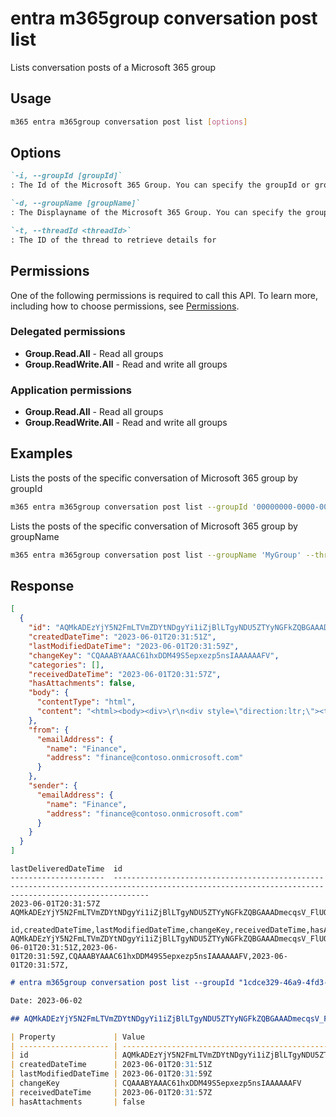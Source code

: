 
# entra m365group conversation post list

Lists conversation posts of a Microsoft 365 group

## Usage

```sh
m365 entra m365group conversation post list [options]
```

## Options

```md definition-list
`-i, --groupId [groupId]`
: The Id of the Microsoft 365 Group. You can specify the groupId or groupName, but not both.

`-d, --groupName [groupName]`
: The Displayname of the Microsoft 365 Group. You can specify the groupId or groupName, but not both.

`-t, --threadId <threadId>`
: The ID of the thread to retrieve details for
```

<Global />

## Permissions

One of the following permissions is required to call this API. To learn more, including how to choose permissions, see [Permissions](/docs/cmd/login#permissions).

### Delegated permissions

- **Group.Read.All** - Read all groups
- **Group.ReadWrite.All** - Read and write all groups

### Application permissions

- **Group.Read.All** - Read all groups
- **Group.ReadWrite.All** - Read and write all groups

## Examples

Lists the posts of the specific conversation of Microsoft 365 group by groupId

```sh
m365 entra m365group conversation post list --groupId '00000000-0000-0000-0000-000000000000' --threadId 'AAQkADkwN2Q2NDg1LWQ3ZGYtNDViZi1iNGRiLTVhYjJmN2Q5NDkxZQAQAOnRAfDf71lIvrdK85FAn5E='
```

Lists the posts of the specific conversation of Microsoft 365 group by groupName

```sh
m365 entra m365group conversation post list --groupName 'MyGroup' --threadId 'AAQkADkwN2Q2NDg1LWQ3ZGYtNDViZi1iNGRiLTVhYjJmN2Q5NDkxZQAQAOnRAfDf71lIvrdK85FAn5E='
```

## Response

<Tabs>
  <TabItem value="JSON">

```json
[
  {
    "id": "AQMkADEzYjY5N2FmLTVmZDYtNDgyYi1iZjBlLTgyNDU5ZTYyNGFkZQBGAAADmecqsV_FlUO5yIjb39c8WAcAutYcQwzOPUuXqcXs6eZ7CAAAAgEMAAAAutYcQwzOPUuXqcXs6eZ7CAAAAglBAAAA",
    "createdDateTime": "2023-06-01T20:31:51Z",
    "lastModifiedDateTime": "2023-06-01T20:31:59Z",
    "changeKey": "CQAAABYAAAC61hxDDM49S5epxezp5nsIAAAAAAFV",
    "categories": [],
    "receivedDateTime": "2023-06-01T20:31:57Z",
    "hasAttachments": false,
    "body": {
      "contentType": "html",
      "content": "<html><body><div>\r\n<div style=\"direction:ltr;\"><table border=\"0\" cellspacing=\"0\" cellpadding=\"0\" id=\"x_bodyTable\" style=\"vertical-align:top;width:100%;height:100%;border-spacing:0;border-collapse:collapse;margin:0;padding:0;border-width:0;box-sizing:border-box;\">\r\n<tr style=\"vertical-align:top;margin:0;padding:0;border-width:0;box-sizing:border-box;\">\r\n<td id=\"x_bodyCell\" style=\"vertical-align:top;direction:ltr;width:100%;height:100%;margin:0;padding:0;border-width:0;box-sizing:border-box;\"><table border=\"0\" cellspacing=\"0\" cellpadding=\"0\" id=\"x_content\" style=\"font-family:Segoe UI,Tahoma,Microsoft Sans Serif,Verdana,sans-serif;vertical-align:top;border-spacing:0;border-collapse:collapse;margin:0;padding:0;border-width:0;box-sizing:border-box;\">\r\n<tr style=\"vertical-align:top;margin:0;padding:0;border-width:0;box-sizing:border-box;\">\r\n<td style=\"font-family:Segoe UI,Tahoma,Microsoft Sans Serif,Verdana,sans-serif;vertical-align:top;height:64px;margin:0;padding:0 0 20px 0;border-width:0;box-sizing:border-box;\">\r\n<div style=\"color:#0072C6;font-size:18pt;vertical-align:top;margin:0;padding:0;border-width:0;box-sizing:border-box;\">Welcome to the Finance group.</div>\r\n<div style=\"font-size:10pt;vertical-align:top;margin:5px 0 0 0;padding:0;border-width:0;box-sizing:border-box;\">Use the group to share ideas, files, and important dates.</div></td></tr>\r\n<tr style=\"vertical-align:top;margin:0;padding:0;border-width:0;box-sizing:border-box;\">\r\n<td style=\"vertical-align:top;margin:0;padding:0;border-width:0;box-sizing:border-box;\"><table align=\"left\" border=\"0\" cellspacing=\"0\" cellpadding=\"0\" style=\"color:#666666;vertical-align:top;width:213px;border-spacing:0;border-collapse:collapse;margin:0;padding:0;border-width:0;box-sizing:border-box;\">\r\n<tr style=\"vertical-align:top;margin:0;padding:0;border-width:0;box-sizing:border-box;\">\r\n<td style=\"vertical-align:top;margin:0;padding:0 0 5px 0;border-width:0;box-sizing:border-box;\"><a href=\"mailto:finance@contoso.onmicrosoft.com\" data-auth=\"NotApplicable\" style=\"text-decoration:none;\"><img data-imagetype=\"AttachmentByCid\" originalSrc=\"cid:conversationicon\" explicitlogon=\"finance@contoso.onmicrosoft.com\" src=\"cid:conversationicon\" width=\"64\" height=\"64\" style=\"display:block;text-decoration:none;border-width:0;outline:none;\"></a></td></tr>\r\n<tr style=\"vertical-align:top;margin:0;padding:0;border-width:0;box-sizing:border-box;\">\r\n<td style=\"font-family:Segoe UI,Tahoma,Microsoft Sans Serif,Verdana,sans-serif;vertical-align:top;margin:0;padding:5px 15px 5px 0;border-width:0;box-sizing:border-box;\"><a href=\"mailto:finance@contoso.onmicrosoft.com\" data-auth=\"NotApplicable\" style=\"text-decoration:none;\">\r\n<div style=\"color:#0072C6;font-size:14pt;vertical-align:top;text-decoration:none;margin:0;padding:0;border-width:0;box-sizing:border-box;\">Start a conversation</div></a></td></tr>\r\n<tr style=\"vertical-align:top;margin:0;padding:0;border-width:0;box-sizing:border-box;\">\r\n<td style=\"font-family:Segoe UI,Tahoma,Microsoft Sans Serif,Verdana,sans-serif;vertical-align:top;margin:0;padding:0 15px 20px 0;border-width:0;box-sizing:border-box;\">\r\n<div style=\"color:#666666;font-size:10pt;font-family:Segoe UI,Tahoma,Microsoft Sans Serif,Verdana,sans-serif;vertical-align:top;margin:0;padding:0;border-width:0;box-sizing:border-box;\">Read group conversations or start your own.</div></td></tr></table><table align=\"left\" border=\"0\" cellspacing=\"0\" cellpadding=\"0\" style=\"color:#666666;vertical-align:top;width:213px;border-spacing:0;border-collapse:collapse;margin:0;padding:0;border-width:0;box-sizing:border-box;\">\r\n<tr style=\"vertical-align:top;margin:0;padding:0;border-width:0;box-sizing:border-box;\">\r\n<td style=\"vertical-align:top;margin:0;padding:0 0 5px 0;border-width:0;box-sizing:border-box;\"><a href=\"https://outlook.office365.com/owa/finance@contoso.onmicrosoft.com/groupsubscription.ashx?realm=contoso.onmicrosoft.com&amp;source=WarmingEmail&amp;action=site\" data-auth=\"NotApplicable\" style=\"text-decoration:none;\"><img data-imagetype=\"AttachmentByCid\" originalSrc=\"cid:documenticon\" explicitlogon=\"finance@contoso.onmicrosoft.com\" src=\"cid:documenticon\" width=\"64\" height=\"64\" style=\"display:block;text-decoration:none;border-width:0;outline:none;\"></a></td></tr>\r\n<tr style=\"vertical-align:top;margin:0;padding:0;border-width:0;box-sizing:border-box;\">\r\n<td style=\"font-family:Segoe UI,Tahoma,Microsoft Sans Serif,Verdana,sans-serif;vertical-align:top;margin:0;padding:5px 15px 5px 0;border-width:0;box-sizing:border-box;\"><a href=\"https://outlook.office365.com/owa/finance@contoso.onmicrosoft.com/groupsubscription.ashx?realm=contoso.onmicrosoft.com&amp;source=WarmingEmail&amp;action=site\" data-auth=\"NotApplicable\" style=\"text-decoration:none;\">\r\n<div style=\"color:#0072C6;font-size:14pt;vertical-align:top;text-decoration:none;margin:0;padding:0;border-width:0;box-sizing:border-box;\">Add to the team site</div></a></td></tr>\r\n<tr style=\"vertical-align:top;margin:0;padding:0;border-width:0;box-sizing:border-box;\">\r\n<td style=\"font-family:Segoe UI,Tahoma,Microsoft Sans Serif,Verdana,sans-serif;vertical-align:top;margin:0;padding:0 15px 20px 0;border-width:0;box-sizing:border-box;\">\r\n<div style=\"color:#666666;font-size:10pt;font-family:Segoe UI,Tahoma,Microsoft Sans Serif,Verdana,sans-serif;vertical-align:top;margin:0;padding:0;border-width:0;box-sizing:border-box;\">Start sharing and collaborating on content in SharePoint.</div></td></tr></table></td></tr>\r\n<tr style=\"vertical-align:top;margin:0;padding:0;border-width:0;box-sizing:border-box;\">\r\n<td style=\"vertical-align:top;margin:0;padding:0;border-width:0;box-sizing:border-box;\"><table align=\"left\" border=\"0\" cellspacing=\"0\" cellpadding=\"0\" style=\"color:#666666;vertical-align:top;width:213px;border-spacing:0;border-collapse:collapse;margin:0;padding:0;border-width:0;box-sizing:border-box;\">\r\n<tr style=\"vertical-align:top;margin:0;padding:0;border-width:0;box-sizing:border-box;\">\r\n<td style=\"vertical-align:top;margin:0;padding:0 0 5px 0;border-width:0;box-sizing:border-box;\"><a href=\"https://outlook.office365.com/owa/finance@contoso.onmicrosoft.com/groupsubscription.ashx?realm=contoso.onmicrosoft.com&amp;source=WarmingEmail&amp;action=files\" data-auth=\"NotApplicable\" style=\"text-decoration:none;\"><img data-imagetype=\"AttachmentByCid\" originalSrc=\"cid:filesicon\" explicitlogon=\"finance@contoso.onmicrosoft.com\" src=\"cid:filesicon\" width=\"64\" height=\"64\" style=\"display:block;text-decoration:none;border-width:0;outline:none;\"></a></td></tr>\r\n<tr style=\"vertical-align:top;margin:0;padding:0;border-width:0;box-sizing:border-box;\">\r\n<td style=\"font-family:Segoe UI,Tahoma,Microsoft Sans Serif,Verdana,sans-serif;vertical-align:top;margin:0;padding:5px 15px 5px 0;border-width:0;box-sizing:border-box;\"><a href=\"https://outlook.office365.com/owa/finance@contoso.onmicrosoft.com/groupsubscription.ashx?realm=contoso.onmicrosoft.com&amp;source=WarmingEmail&amp;action=files\" data-auth=\"NotApplicable\" style=\"text-decoration:none;\">\r\n<div style=\"color:#0072C6;font-size:14pt;vertical-align:top;text-decoration:none;margin:0;padding:0;border-width:0;box-sizing:border-box;\">Share files</div></a></td></tr>\r\n<tr style=\"vertical-align:top;margin:0;padding:0;border-width:0;box-sizing:border-box;\">\r\n<td style=\"font-family:Segoe UI,Tahoma,Microsoft Sans Serif,Verdana,sans-serif;vertical-align:top;margin:0;padding:0 15px 20px 0;border-width:0;box-sizing:border-box;\">\r\n<div style=\"color:#666666;font-size:10pt;font-family:Segoe UI,Tahoma,Microsoft Sans Serif,Verdana,sans-serif;vertical-align:top;margin:0;padding:0;border-width:0;box-sizing:border-box;\">View, edit, and share all group files, including email attachments.</div></td></tr></table><table align=\"left\" border=\"0\" cellspacing=\"0\" cellpadding=\"0\" style=\"color:#666666;vertical-align:top;width:213px;border-spacing:0;border-collapse:collapse;margin:0;padding:0;border-width:0;box-sizing:border-box;\">\r\n<tr style=\"vertical-align:top;margin:0;padding:0;border-width:0;box-sizing:border-box;\">\r\n<td style=\"vertical-align:top;margin:0;padding:0 0 5px 0;border-width:0;box-sizing:border-box;\"><a href=\"https://outlook.office365.com/connectors/?MailboxAddress=finance%40contoso.onmicrosoft.com&amp;src=wumail\" data-auth=\"NotApplicable\" style=\"text-decoration:none;\"><img data-imagetype=\"AttachmentByCid\" originalSrc=\"cid:connectoricon\" explicitlogon=\"finance@contoso.onmicrosoft.com\" src=\"cid:connectoricon\" width=\"64\" height=\"64\" style=\"display:block;text-decoration:none;border-width:0;outline:none;\"></a></td></tr>\r\n<tr style=\"vertical-align:top;margin:0;padding:0;border-width:0;box-sizing:border-box;\">\r\n<td style=\"font-family:Segoe UI,Tahoma,Microsoft Sans Serif,Verdana,sans-serif;vertical-align:top;margin:0;padding:5px 15px 5px 0;border-width:0;box-sizing:border-box;\"><a href=\"https://outlook.office365.com/connectors/?MailboxAddress=finance%40contoso.onmicrosoft.com&amp;src=wumail\" data-auth=\"NotApplicable\" style=\"text-decoration:none;\">\r\n<div style=\"color:#0072C6;font-size:14pt;vertical-align:top;text-decoration:none;margin:0;padding:0;border-width:0;box-sizing:border-box;\">Connect your apps</div></a></td></tr>\r\n<tr style=\"vertical-align:top;margin:0;padding:0;border-width:0;box-sizing:border-box;\">\r\n<td style=\"font-family:Segoe UI,Tahoma,Microsoft Sans Serif,Verdana,sans-serif;vertical-align:top;margin:0;padding:0 15px 20px 0;border-width:0;box-sizing:border-box;\">\r\n<div style=\"color:#666666;font-size:10pt;font-family:Segoe UI,Tahoma,Microsoft Sans Serif,Verdana,sans-serif;vertical-align:top;margin:0;padding:0;border-width:0;box-sizing:border-box;\">Connect apps like Twitter and Trello to stay current with information and updates your team cares about.</div></td></tr></table></td></tr></table></td></tr></table></div></div>\r\n</body></html>"
    },
    "from": {
      "emailAddress": {
        "name": "Finance",
        "address": "finance@contoso.onmicrosoft.com"
      }
    },
    "sender": {
      "emailAddress": {
        "name": "Finance",
        "address": "finance@contoso.onmicrosoft.com"
      }
    }
  }
]
```

  </TabItem>
  <TabItem value="Text">

```text
lastDeliveredDateTime  id
---------------------  ----------------------------------------------------------------------------------------------------------------------------------------------------
2023-06-01T20:31:57Z   AQMkADEzYjY5N2FmLTVmZDYtNDgyYi1iZjBlLTgyNDU5ZTYyNGFkZQBGAAADmecqsV_FlUO5yIjb39c8WAcAutYcQwzOPUuXqcXs6eZ7CAAAAgEMAAAAutYcQwzOPUuXqcXs6eZ7CAAAAglBAAAA
```

  </TabItem>
  <TabItem value="CSV">

```csv
id,createdDateTime,lastModifiedDateTime,changeKey,receivedDateTime,hasAttachments
AQMkADEzYjY5N2FmLTVmZDYtNDgyYi1iZjBlLTgyNDU5ZTYyNGFkZQBGAAADmecqsV_FlUO5yIjb39c8WAcAutYcQwzOPUuXqcXs6eZ7CAAAAgEMAAAAutYcQwzOPUuXqcXs6eZ7CAAAAglBAAAA,2023-06-01T20:31:51Z,2023-06-01T20:31:59Z,CQAAABYAAAC61hxDDM49S5epxezp5nsIAAAAAAFV,2023-06-01T20:31:57Z,
```

  </TabItem>
  <TabItem value="Markdown">

```md
# entra m365group conversation post list --groupId "1cdce329-46a9-4fd3-8826-fe6587d25a8c" --threadId "AAQkADEzYjY5N2FmLTVmZDYtNDgyYi1iZjBlLTgyNDU5ZTYyNGFkZQAQAGhnITi5DTNEgxisPwMQu74="

Date: 2023-06-02

## AQMkADEzYjY5N2FmLTVmZDYtNDgyYi1iZjBlLTgyNDU5ZTYyNGFkZQBGAAADmecqsV_FlUO5yIjb39c8WAcAutYcQwzOPUuXqcXs6eZ7CAAAAgEMAAAAutYcQwzOPUuXqcXs6eZ7CAAAAglBAAAA

| Property             | Value                                                                                                                                                |
| -------------------- | ---------------------------------------------------------------------------------------------------------------------------------------------------- |
| id                   | AQMkADEzYjY5N2FmLTVmZDYtNDgyYi1iZjBlLTgyNDU5ZTYyNGFkZQBGAAADmecqsV_FlUO5yIjb39c8WAcAutYcQwzOPUuXqcXs6eZ7CAAAAgEMAAAAutYcQwzOPUuXqcXs6eZ7CAAAAglBAAAA |
| createdDateTime      | 2023-06-01T20:31:51Z                                                                                                                                 |
| lastModifiedDateTime | 2023-06-01T20:31:59Z                                                                                                                                 |
| changeKey            | CQAAABYAAAC61hxDDM49S5epxezp5nsIAAAAAAFV                                                                                                             |
| receivedDateTime     | 2023-06-01T20:31:57Z                                                                                                                                 |
| hasAttachments       | false                                                                                                                                                |
```

  </TabItem>
</Tabs>
